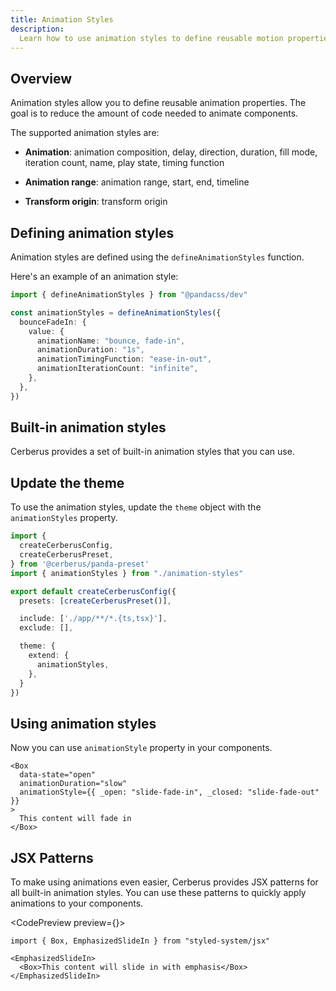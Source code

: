 ```yaml
---
title: Animation Styles
description:
  Learn how to use animation styles to define reusable motion properties.
---
```



## Overview

Animation styles allow you to define reusable animation properties. The goal is
to reduce the amount of code needed to animate components.

The supported animation styles are:

- **Animation**: animation composition, delay, direction, duration, fill mode,
  iteration count, name, play state, timing function

- **Animation range**: animation range, start, end, timeline

- **Transform origin**: transform origin

## Defining animation styles

Animation styles are defined using the `defineAnimationStyles` function.

Here's an example of an animation style:

```ts title="animation-styles.ts"
import { defineAnimationStyles } from "@pandacss/dev"

const animationStyles = defineAnimationStyles({
  bounceFadeIn: {
    value: {
      animationName: "bounce, fade-in",
      animationDuration: "1s",
      animationTimingFunction: "ease-in-out",
      animationIterationCount: "infinite",
    },
  },
})
```

## Built-in animation styles

Cerberus provides a set of built-in animation styles that you can use.

<AnimationStylesDemo />

<NoteAdmonition description="You can change the direction of some animations by using the `data-placement` attribute with the value of: top,bottom,left, or right." />

## Update the theme

To use the animation styles, update the `theme` object with the
`animationStyles` property.

```ts title="panda.config.ts"
import {
  createCerberusConfig,
  createCerberusPreset,
} from '@cerberus/panda-preset'
import { animationStyles } from "./animation-styles"

export default createCerberusConfig({
  presets: [createCerberusPreset()],

  include: ['./app/**/*.{ts,tsx}'],
  exclude: [],

  theme: {
    extend: {
      animationStyles,
    },
  }
})
```

## Using animation styles

Now you can use `animationStyle` property in your components.

```tsx
<Box
  data-state="open"
  animationDuration="slow"
  animationStyle={{ _open: "slide-fade-in", _closed: "slide-fade-out" }}
>
  This content will fade in
</Box>
```

## JSX Patterns

To make using animations even easier, Cerberus provides JSX patterns for all built-in animation styles. You can use these patterns to quickly apply animations to your components.

<CodePreview preview={<EmphasizedDemo />}>
```tsx
import { Box, EmphasizedSlideIn } from "styled-system/jsx"

<EmphasizedSlideIn>
  <Box>This content will slide in with emphasis</Box>
</EmphasizedSlideIn>
```
</CodePreview>
